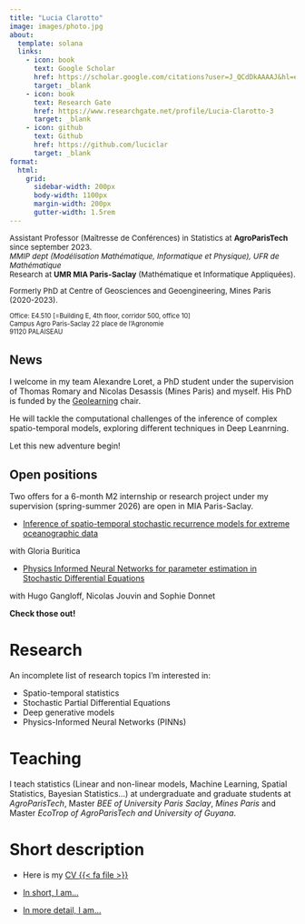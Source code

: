 ```yaml
---
title: "Lucia Clarotto"
image: images/photo.jpg
about:
  template: solana
  links:
    - icon: book
      text: Google Scholar
      href: https://scholar.google.com/citations?user=J_QCdDkAAAAJ&hl=en&oi=ao
      target: _blank
    - icon: book
      text: Research Gate
      href: https://www.researchgate.net/profile/Lucia-Clarotto-3
      target: _blank
    - icon: github
      text: Github
      href: https://github.com/luciclar
      target: _blank
format:
  html: 
    grid:
      sidebar-width: 200px
      body-width: 1100px
      margin-width: 200px
      gutter-width: 1.5rem
---
```


::: {style="font-size: 95%;"}
Assistant Professor (Maîtresse de Conférences) in Statistics at **AgroParisTech** since september 2023.  
*MMIP dept (Modélisation Mathématique, Informatique et Physique), UFR de Mathématique*  
Research at **UMR MIA Paris-Saclay** (Mathématique et Informatique Appliquées).

Formerly PhD at Centre of Geosciences and Geoengineering, Mines Paris (2020-2023).
:::

::: {style="font-size: 80%;"}
Office: E4.510 [=Building E, 4th floor, corridor 500, office 10]  
Campus Agro Paris-Saclay
22 place de l’Agronomie  
91120 PALAISEAU
:::

::: {.callout-note}
## News

I welcome in my team Alexandre Loret, a PhD student under the supervision of Thomas Romary and Nicolas Desassis (Mines Paris) and myself. His PhD is funded by the [Geolearning](https://chaire-geolearning.org/) chair.

He will tackle the computational challenges of the inference of complex spatio-temporal models, exploring different techniques in Deep Leanrning. 

Let this new adventure begin!
:::

::: {.callout-tip}
## Open positions

Two offers for a 6-month M2 internship or research project under my supervision (spring-summer 2026) are open in MIA Paris-Saclay.

* [Inference of spatio-temporal stochastic recurrence models for extreme oceanographic data](assets/M2internship_ST_sre_2026.pdf) 

with Gloria Buritica

* [Physics Informed Neural Networks for parameter estimation in Stochastic Differential Equations](assets/M2internship_PINNS_SDE_2026.pdf) 

with Hugo Gangloff, Nicolas Jouvin and Sophie Donnet 

**Check those out!**
:::
# Research

An incomplete list of research topics I'm interested in:

* Spatio-temporal statistics
* Stochastic Partial Differential Equations
* Deep generative models
* Physics-Informed Neural Networks (PINNs)

# Teaching

I teach statistics (Linear and non-linear models, Machine Learning, Spatial Statistics, Bayesian Statistics...) at undergraduate and graduate students at *AgroParisTech*, Master *BEE of University Paris Saclay*, *Mines Paris* and Master *EcoTrop of AgroParisTech and University of Guyana*.


# Short description

* Here is my [CV {{< fa file >}}](assets/CV_Clarotto.pdf) 

* [In short, I am...](https://www.scoop.it/topic/life-sci-news-upsaclay/p/4161208374/2024/09/17/portrait-jeune-chercheuse-lucia-clarotto-maitresse-de-conferences-en-statistique-spatio-temporelle){target="_blank"}

* [In more detail, I am...](https://www.universite-paris-saclay.fr/actualites/lucia-clarotto-predire-des-phenomenes-environnementaux-grace-la-geostatistique)